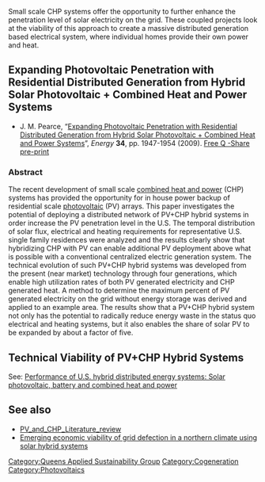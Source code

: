 {{QASpage}}

Small scale CHP systems offer the opportunity to further enhance the penetration level of solar electricity on the grid. These coupled projects look at the viability of this approach to create a massive distributed generation based electrical system, where individual homes provide their own power and heat.

==Expanding Photovoltaic Penetration with Residential Distributed Generation from Hybrid Solar Photovoltaic + Combined Heat and Power Systems==
* J. M. Pearce, “[http://dx.doi.org/10.1016/j.energy.2009.08.012 Expanding Photovoltaic Penetration with Residential Distributed Generation from Hybrid Solar Photovoltaic + Combined Heat and Power Systems]”, ''Energy'' '''34''', pp. 1947-1954 (2009). [http://hdl.handle.net/1974/5307 Free Q -Share pre-print ]

===Abstract===
The recent development of small scale [[combined heat and power]] (CHP) systems has provided the opportunity for in house power backup of residential scale [[photovoltaic]] (PV) arrays. This paper investigates the potential of deploying a distributed network of PV+CHP hybrid systems in order increase the PV penetration level in the U.S. The temporal distribution of solar flux, electrical and heating requirements for representative U.S. single family residences were analyzed and the results clearly show that hybridizing CHP with PV can enable additional PV deployment above what is possible with a conventional centralized electric generation system. The technical evolution of such PV+CHP hybrid systems was developed from the present (near market) technology through four generations, which enable high utilization rates of both PV generated electricity and CHP generated heat. A method to determine the maximum percent of PV generated electricity on the grid without energy storage was derived and applied to an example area. The results show that a PV+CHP hybrid system not only has the potential to radically reduce energy waste in the status quo electrical and heating systems, but it also enables the share of solar PV to be expanded by about a factor of five.

==Technical Viability of PV+CHP Hybrid Systems==
See: [[Performance of U.S. hybrid distributed energy systems: Solar photovoltaic, battery and combined heat and power]]

==See also==
* [[PV_and_CHP_Literature_review]]
* [[Emerging economic viability of grid defection in a northern climate using solar hybrid systems]]

[[Category:Queens Applied Sustainability Group]]
[[Category:Cogeneration]]
[[Category:Photovoltaics]]